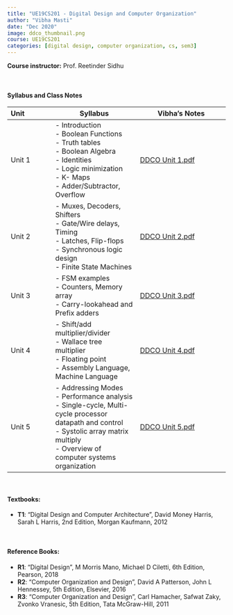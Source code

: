 ```yaml
---
title: "UE19CS201 - Digital Design and Computer Organization"
author: "Vibha Masti"
date: "Dec 2020"
image: ddco_thumbnail.png
course: UE19CS201
categories: [digital design, computer organization, cs, sem3]
---
```


**Course instructor:** Prof. Reetinder Sidhu

<br>


#### Syllabus and Class Notes

| Unit              | Syllabus                         |       Vibha's Notes                |
| :---------------- | -------------------------------- | ---------------------------------- |
| Unit 1            |  - Introduction \
                       - Boolean Functions \
                       - Truth tables \
                       - Boolean Algebra \
                       - Identities \
                       - Logic minimization \
                       - K- Maps \
                       - Adder/Subtractor, Overflow  | [DDCO Unit 1.pdf](DDCO%20Unit%201.pdf) |
| Unit 2            | - Muxes, Decoders, Shifters \
                      - Gate/Wire delays, Timing \
                      - Latches, Flip-flops \
                      - Synchronous logic design \
                      - Finite State Machines| [DDCO Unit 2.pdf](DDCO%20Unit%202.pdf) |
| Unit 3            | - FSM examples \
                      - Counters, Memory array \
                      - Carry-lookahead and Prefix adders | [DDCO Unit 3.pdf](DDCO%20Unit%203.pdf) |
| Unit 4            | - Shift/add multiplier/divider \
                      - Wallace tree multiplier \
                      - Floating point \
                      - Assembly Language, Machine Language | [DDCO Unit 4.pdf](DDCO%20Unit%204.pdf) |
| Unit 5            | - Addressing Modes \
                      - Performance analysis \
                      - Single-cycle, Multi-cycle processor datapath and control \
                      - Systolic array matrix multiply \
                      - Overview of computer systems organization | [DDCO Unit 5.pdf](DDCO%20Unit%205.pdf) |


<br>


#### Textbooks: 

-  **T1**: "Digital Design and Computer Architecture", David Money Harris, Sarah L Harris, 2nd Edition, Morgan Kaufmann, 2012


<br>

#### Reference Books:

- **R1**: "Digital Design", M Morris Mano, Michael D Ciletti, 6th Edition, Pearson, 2018
- **R2**: "Computer Organization and Design", David A Patterson, John L Hennessey, 5th Edition, Elsevier, 2016
- **R3**: "Computer Organization and Design", Carl Hamacher, Safwat Zaky, Zvonko Vranesic, 5th Edition, Tata McGraw-Hill, 2011

<br>
